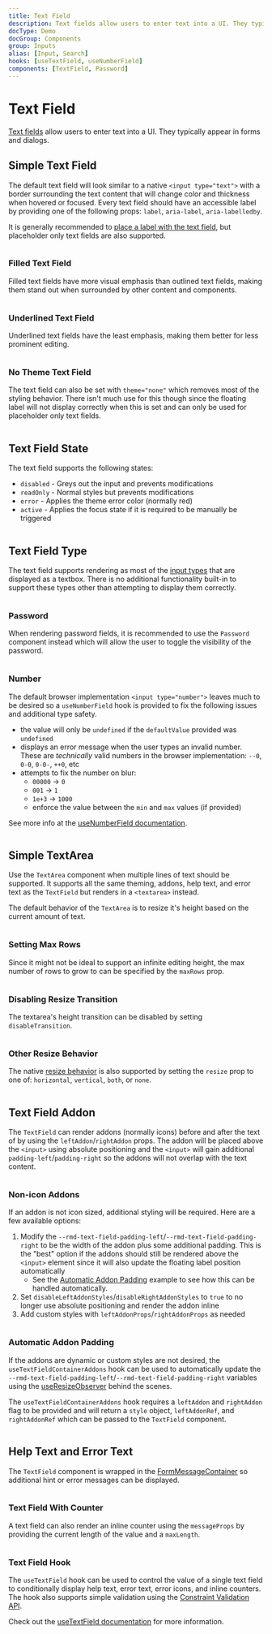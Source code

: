 ```yaml
---
title: Text Field
description: Text fields allow users to enter text into a UI. They typically appear in forms and dialogs.
docType: Demo
docGroup: Components
group: Inputs
alias: [Input, Search]
hooks: [useTextField, useNumberField]
components: [TextField, Password]
---
```


# Text Field

[Text fields](https://m2.material.io/components/text-fields#usage) allow users
to enter text into a UI. They typically appear in forms and dialogs.

## Simple Text Field

The default text field will look similar to a native `<input type="text">`
with a border surrounding the text content that will change color and thickness
when hovered or focused. Every text field should have an accessible label by
providing one of the following props: `label`, `aria-label`, `aria-labelledby`.

It is generally recommended to
[place a label with the text field](https://m2.material.io/components/text-fields#research),
but placeholder only text fields are also supported.

```demo source="./OutlinedTextField.tsx"

```

### Filled Text Field

Filled text fields have more visual emphasis than outlined text fields, making
them stand out when surrounded by other content and components.

```demo source="./FilledTextField.tsx"

```

### Underlined Text Field

Underlined text fields have the least emphasis, making them better for less
prominent editing.

```demo source="./UnderlinedTextField.tsx"

```

### No Theme Text Field

The text field can also be set with `theme="none"` which removes most of the
styling behavior. There isn't much use for this though since the floating label
will not display correctly when this is set and can only be used for placeholder
only text fields.

```demo source="./NoThemeTextField.tsx"

```

## Text Field State

The text field supports the following states:

- `disabled` - Greys out the input and prevents modifications
- `readOnly` - Normal styles but prevents modifications
- `error` - Applies the theme error color (normally red)
- `active` - Applies the focus state if it is required to be manually be
  triggered

```demo source="./TextFieldState.tsx"

```

## Text Field Type

The text field supports rendering as most of the [input types](https://developer.mozilla.org/en-US/docs/Web/HTML/Element/input#input_types)
that are displayed as a textbox. There is no additional functionality built-in
to support these types other than attempting to display them correctly.

```demo source="./TextFieldType.tsx"

```

### Password

When rendering password fields, it is recommended to use the `Password`
component instead which will allow the user to toggle the visibility of the
password.

```demo source="./PasswordExample.tsx"

```

### Number

The default browser implementation `<input type="number">` leaves much to be
desired so a `useNumberField` hook is provided to fix the following issues and
additional type safety.

- the value will only be `undefined` if the `defaultValue` provided was
  `undefined`
- displays an error message when the user types an invalid number. These are
  _technically_ valid numbers in the browser implementation: `--0`, `0-0`,
  `0-0-`, `++0`, etc
- attempts to fix the number on blur:
  - `00000` -> `0`
  - `001` -> `1`
  - `1e+3` -> `1000`
  - enforce the value between the `min` and `max` values (if provided)

See more info at the [useNumberField documentation](/hooks/use-number-field).

```demo source="./NumberExample.tsx"

```

## Simple TextArea

Use the `TextArea` component when multiple lines of text should be supported. It
supports all the same theming, addons, help text, and error text as the
`TextField` but renders in a `<textarea>` instead.

The default behavior of the `TextArea` is to resize it's height based on the
current amount of text.

```demo source="./SimpleTextArea.tsx"

```

### Setting Max Rows

Since it might not be ideal to support an infinite editing height, the max
number of rows to grow to can be specified by the `maxRows` prop.

```demo source="./ResizingTextAreaMaxRows.tsx"

```

### Disabling Resize Transition

The textarea's height transition can be disabled by setting `disableTransition`.

```demo source="./DisablingResizeTransition.tsx"

```

### Other Resize Behavior

The native [resize behavior](https://developer.mozilla.org/en-US/docs/Web/HTML/Element/textarea#controlling_whether_a_textarea_is_resizable)
is also supported by setting the `resize` prop to one of: `horizontal`,
`vertical`, `both`, or `none`.

```demo source="./OtherResizeBehavior.tsx"

```

## Text Field Addon

The `TextField` can render addons (normally icons) before and after the text of
by using the `leftAddon`/`rightAddon` props. The addon will be placed above the
`<input>` using absolute positioning and the `<input>` will gain additional
`padding-left`/`padding-right` so the addons will not overlap with the text
content.

```demo source="./TextFieldAddon.tsx"

```

### Non-icon Addons

If an addon is not icon sized, additional styling will be required. Here are a
few available options:

1. Modify the `--rmd-text-field-padding-left`/`--rmd-text-field-padding-right` to
   be the width of the addon plus some additional padding. This is the "best"
   option if the addons should still be rendered above the `<input>` element
   since it will also update the floating label position automatically
   - See the [Automatic Addon Padding](#automatic-addon-padding) example to see
     how this can be handled automatically.
2. Set `disableLeftAddonStyles`/`disableRightAddonStyles` to `true` to no longer
   use absolute positioning and render the addon inline
3. Add custom styles with `leftAddonProps`/`rightAddonProps` as needed

```demo source="./NonIconAddons.tsx"

```

### Automatic Addon Padding

If the addons are dynamic or custom styles are not desired, the
`useTextFieldContainerAddons` hook can be used to automatically update the
`--rmd-text-field-padding-left`/`--rmd-text-field-padding-right` variables using
the [useResizeObserver](/hooks/use-resize-observer) behind the scenes.

The `useTextFieldContainerAddons` hook requires a `leftAddon` and `rightAddon`
flag to be provided and will return a `style` object, `leftAddonRef`, and
`rightAddonRef` which can be passed to the `TextField` component.

```demo source="./AutomaticAddonPaddingExample.tsx"

```

## Help Text and Error Text

The `TextField` component is wrapped in the
[FormMessageContainer](/components/form-message#form-message-container) so additional
hint or error messages can be displayed.

```demo source="./HelpTextAndErrorText.tsx"

```

### Text Field With Counter

A text field can also render an inline counter using the `messageProps` by
providing the current length of the value and a `maxLength`.

```demo source="./TextFieldWithCounter.tsx"

```

### Text Field Hook

The `useTextField` hook can be used to control the value of a single text field
to conditionally display help text, error text, error icons, and inline
counters. The hook also supports simple validation using the
[Constraint Validation API](https://developer.mozilla.org/en-US/docs/Web/HTML/Constraint_validation).

Check out the [useTextField documentation](/hooks/use-text-field) for more
information.

```demo source="./TextFieldHookExample.tsx"

```
